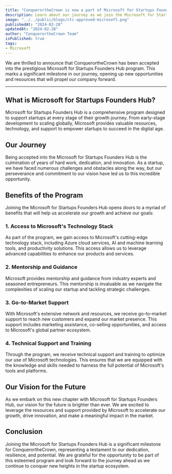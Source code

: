 ```yaml
---
title: "ConquerortheCrown is now a part of Microsoft for Startups Founders Hub"
description: Learn about our journey as we join the Microsoft for Startups Founders Hub program.
image: "../../public/blogs/ctc-approved-microsoft.png"
publishedAt: "2024-02-28"
updatedAt: "2024-02-28"
author: "ConquerortheCrown Team"
isPublished: true
tags: 
- Microsoft
---
```




We are thrilled to announce that ConquerortheCrown has been accepted into the prestigious Microsoft for Startups Founders Hub program. 
This marks a significant milestone in our journey, opening up new opportunities and resources that will propel our company forward.

---
## What is Microsoft for Startups Founders Hub?

Microsoft for Startups Founders Hub is a comprehensive program designed to support startups at every stage of their growth journey. From early-stage development to scaling globally, Microsoft provides valuable resources, technology, and support to empower startups to succeed in the digital age.

## Our Journey

Being accepted into the Microsoft for Startups Founders Hub is the culmination of years of hard work, dedication, and innovation. As a startup, we have faced numerous challenges and obstacles along the way, but our perseverance and commitment to our vision have led us to this incredible opportunity.

## Benefits of the Program

Joining the Microsoft for Startups Founders Hub opens doors to a myriad of benefits that will help us accelerate our growth and achieve our goals:

### 1. Access to Microsoft's Technology Stack

As part of the program, we gain access to Microsoft's cutting-edge technology stack, including Azure cloud services, AI and machine learning tools, and productivity solutions. This access allows us to leverage advanced capabilities to enhance our products and services.

### 2. Mentorship and Guidance

Microsoft provides mentorship and guidance from industry experts and seasoned entrepreneurs. This mentorship is invaluable as we navigate the complexities of scaling our startup and tackling strategic challenges.

### 3. Go-to-Market Support

With Microsoft's extensive network and resources, we receive go-to-market support to reach new customers and expand our market presence. This support includes marketing assistance, co-selling opportunities, and access to Microsoft's global partner ecosystem.

### 4. Technical Support and Training

Through the program, we receive technical support and training to optimize our use of Microsoft technologies. This ensures that we are equipped with the knowledge and skills needed to harness the full potential of Microsoft's tools and platforms.

## Our Vision for the Future

As we embark on this new chapter with Microsoft for Startups Founders Hub, our vision for the future is brighter than ever. We are excited to leverage the resources and support provided by Microsoft to accelerate our growth, drive innovation, and make a meaningful impact in the market.

## Conclusion

Joining the Microsoft for Startups Founders Hub is a significant milestone for ConquerortheCrown, representing a testament to our dedication, resilience, and potential. We are grateful for the opportunity to be part of this esteemed program and look forward to the journey ahead as we continue to conquer new heights in the startup ecosystem.
